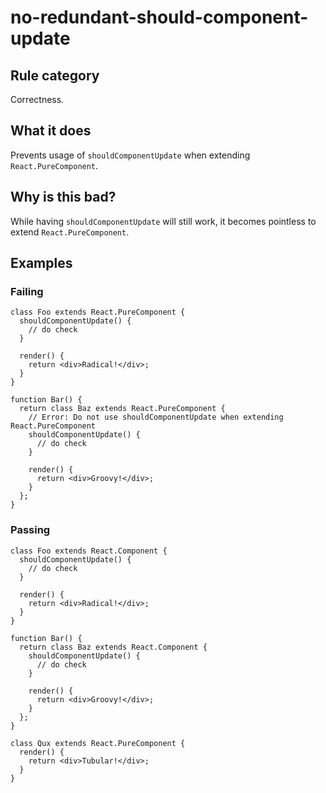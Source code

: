 # no-redundant-should-component-update

## Rule category

Correctness.

## What it does

Prevents usage of `shouldComponentUpdate` when extending `React.PureComponent`.

## Why is this bad?

While having `shouldComponentUpdate` will still work, it becomes pointless to extend `React.PureComponent`.

## Examples

### Failing

```tsx {2-4}
class Foo extends React.PureComponent {
  shouldComponentUpdate() {
    // do check
  }

  render() {
    return <div>Radical!</div>;
  }
}
```

```tsx {4-5}
function Bar() {
  return class Baz extends React.PureComponent {
    // Error: Do not use shouldComponentUpdate when extending React.PureComponent
    shouldComponentUpdate() {
      // do check
    }

    render() {
      return <div>Groovy!</div>;
    }
  };
}
```

### Passing

```tsx
class Foo extends React.Component {
  shouldComponentUpdate() {
    // do check
  }

  render() {
    return <div>Radical!</div>;
  }
}

function Bar() {
  return class Baz extends React.Component {
    shouldComponentUpdate() {
      // do check
    }

    render() {
      return <div>Groovy!</div>;
    }
  };
}

class Qux extends React.PureComponent {
  render() {
    return <div>Tubular!</div>;
  }
}
```
